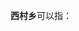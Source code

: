 '''西村乡'''可以指：
{{PRC admin/disambig|14/02/12/206/000|14/08/22/202/000|41/08/21/206/000|61/02/22/204/000}}
{{disambig|cat=三字中国乡名消歧义}}